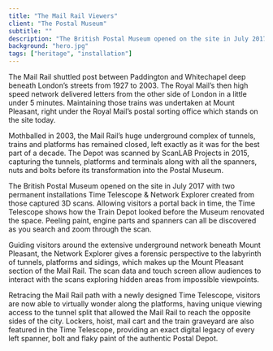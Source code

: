```yaml
---
title: "The Mail Rail Viewers"
client: "The Postal Museum"
subtitle: ""
description: "The British Postal Museum opened on the site in July 2017 with two permanent installations Time Telescope & Network Explorer created from those captured 3D scans"
background: "hero.jpg"
tags: ["heritage", "installation"]
---
```



The Mail Rail shuttled post between Paddington and Whitechapel deep beneath London’s streets from 1927 to 2003. The Royal Mail’s then high speed network delivered letters from the other side of London in a little under 5 minutes. Maintaining those trains was undertaken at Mount Pleasant, right under the Royal Mail’s postal sorting office which stands on the site today.

Mothballed in 2003, the Mail Rail’s huge underground complex of tunnels, trains and platforms has remained closed, left exactly as it was for the best part of a decade. The Depot was scanned by ScanLAB Projects in 2015, capturing the tunnels, platforms and terminals along with all the spanners, nuts and bolts before its transformation into the Postal Museum.

The British Postal Museum opened on the site in July 2017 with two permanent installations Time Telescope & Network Explorer created from those captured 3D scans. Allowing visitors a portal back in time, the Time Telescope shows how the Train Depot looked before the Museum renovated the space. Peeling paint, engine parts and spanners can all be discovered as you search and zoom through the scan.

Guiding visitors around the extensive underground network beneath Mount Pleasant, the Network Explorer gives a forensic perspective to the labyrinth of tunnels, platforms and sidings, which makes up the Mount Pleasant section of the Mail Rail. The scan data and touch screen allow audiences to interact with the scans exploring hidden areas from impossible viewpoints.

<ImageMagic
  href="mail-rail-1.jpg"
  caption="The Postal Museum, The Mail Rail Depot, Network Explorer, installation view"
/>
<ImageMagic
  href="mail-rail-2.jpg"
  caption="The Postal Museum, The Mail Rail Depot , Network Explorer"
/>
<InlineVimeo id="303314035" />

Retracing the Mail Rail path with a newly designed Time Telescope, visitors are now able to virtually wonder along the platforms, having unique viewing access to the tunnel split that allowed the Mail Rail to reach the opposite sides of the city. Lockers, hoist, mail cart and the train graveyard are also featured in the Time Telescope, providing an exact digital legacy of every left spanner, bolt and flaky paint of the authentic Postal Depot.

<InlineImages>
<ImageMagic href="mail-rail-4.jpg" caption="Mail Rail Time Telescope Home Page"/>
<ImageMagic href="mail-rail-5.jpg" caption="Mail Rail Time Telescope in action"/>

</InlineImages>
